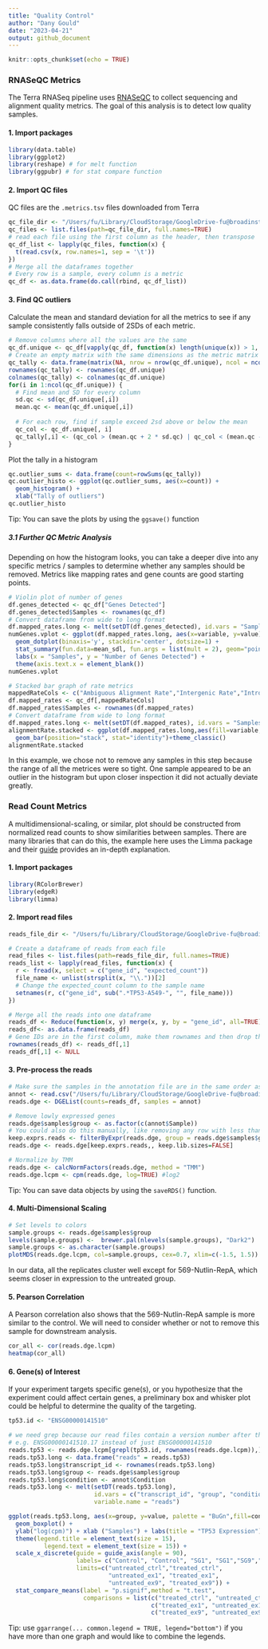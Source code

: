 ```yaml
---
title: "Quality Control"
author: "Dany Gould"
date: "2023-04-21"
output: github_document
---
```


```r
knitr::opts_chunk$set(echo = TRUE)
```

### RNASeQC Metrics 
The Terra RNASeq pipeline uses [RNASeQC](https://academic.oup.com/bioinformatics/article/28/11/1530/267467) to collect sequencing and alignment quality metrics. 
The goal of this analysis is to detect low quality samples. 

#### 1. Import packages

```r
library(data.table)
library(ggplot2)
library(reshape) # for melt function
library(ggpubr) # for stat compare function
```

#### 2. Import QC files
QC files are the `.metrics.tsv` files downloaded from Terra
```r
qc_file_dir <- "/Users/fu/Library/CloudStorage/GoogleDrive-fu@broadinstitute.org/Shared drives/GPP RNA Seq/2023/TP53/Terra/RNASeQC_Results/"
qc_files <- list.files(path=qc_file_dir, full.names=TRUE)
# read each file using the first column as the header, then transpose
qc_df_list <- lapply(qc_files, function(x) {
  t(read.csv(x, row.names=1, sep = '\t'))
})
# Merge all the dataframes together
# Every row is a sample, every column is a metric
qc_df <- as.data.frame(do.call(rbind, qc_df_list))
```

#### 3. Find QC outliers
Calculate the mean and standard deviation for all the metrics to see if any sample consistently falls outside of 2SDs of each metric. 
```r
# Remove columns where all the values are the same
qc_df.unique <- qc_df[vapply(qc_df, function(x) length(unique(x)) > 1, logical(1L))]
# Create an empty matrix with the same dimensions as the metric matrix
qc_tally <- data.frame(matrix(NA, nrow = nrow(qc_df.unique), ncol = ncol(qc_df.unique)))
rownames(qc_tally) <- rownames(qc_df.unique)
colnames(qc_tally) <- colnames(qc_df.unique)
for(i in 1:ncol(qc_df.unique)) { 
  # Find mean and SD for every column
  sd.qc <- sd(qc_df.unique[,i])
  mean.qc <- mean(qc_df.unique[,i])
  
  # For each row, find if sample exceed 2sd above or below the mean
  qc_col <- qc_df.unique[, i]
  qc_tally[,i] <- (qc_col > (mean.qc + 2 * sd.qc) | qc_col < (mean.qc - 2 * sd.qc))
}
```
Plot the tally in a histogram
```r
qc.outlier_sums <- data.frame(count=rowSums(qc_tally))
qc.outlier_histo <- ggplot(qc.outlier_sums, aes(x=count)) + 
  geom_histogram() +
  xlab("Tally of outliers")
qc.outlier_histo
```

Tip: You can save the plots by using the `ggsave()` function

##### 3.1 Further QC Metric Analysis
Depending on how the histogram looks, you can take a deeper dive into any specific metrics / samples to determine whether any samples should be removed. Metrics like mapping rates and gene counts are good starting points. 
```r
# Violin plot of number of genes 
df.genes_detected <- qc_df["Genes Detected"]
df.genes_detected$Samples <- rownames(qc_df)
# Convert dataframe from wide to long format
df.mapped_rates.long <- melt(setDT(df.genes_detected), id.vars = "Samples", measure.vars = "Genes Detected")
numGenes.vplot <- ggplot(df.mapped_rates.long, aes(x=variable, y=value)) + geom_violin() +
  geom_dotplot(binaxis='y', stackdir='center', dotsize=1) + 
  stat_summary(fun.data=mean_sdl, fun.args = list(mult = 2), geom="pointrange", color="red") +
  labs(x = "Samples", y = "Number of Genes Detected") + 
  theme(axis.text.x = element_blank())
numGenes.vplot
```

```r
# Stacked bar graph of rate metrics
mappedRateCols <- c("Ambiguous Alignment Rate","Intergenic Rate","Intronic Rate","Exonic Rate")
df.mapped_rates <- qc_df[,mappedRateCols]
df.mapped_rates$Samples <- rownames(df.mapped_rates)
# Convert dataframe from wide to long format
df.mapped_rates.long <- melt(setDT(df.mapped_rates), id.vars = "Samples", measure.vars = mappedRateCols)
alignmentRate.stacked <- ggplot(df.mapped_rates.long,aes(fill=variable, x=value, y=Samples )) + 
  geom_bar(position="stack", stat="identity")+theme_classic()
alignmentRate.stacked
```

In this example, we chose not to remove any samples in this step because the range of all the metrices were so tight. One sample appeared to be an outlier in the histogram but upon closer inspection it did not actually deviate greatly. 

### Read Count Metrics 
A multidimensional-scaling, or similar, plot should be constructed from normalized read counts to show similarities between samples. There are many libraries that can do this, the example here uses the Limma package and their [guide](https://www.bioconductor.org/packages/devel/workflows/vignettes/RNAseq123/inst/doc/limmaWorkflow.html#unsupervised-clustering-of-samples) provides an in-depth explanation. 

#### 1. Import packages
```r
library(RColorBrewer)
library(edgeR)
library(limma)
```

#### 2. Import read files

```r
reads_file_dir <- "/Users/fu/Library/CloudStorage/GoogleDrive-fu@broadinstitute.org/Shared drives/GPP RNA Seq/2023/TP53/Terra/RSEM_Results/All-reads/"

# Create a dataframe of reads from each file
read_files <- list.files(path=reads_file_dir, full.names=TRUE)
reads_list <- lapply(read_files, function(x) {
  r <- fread(x, select = c("gene_id", "expected_count"))
  file_name <- unlist(strsplit(x, "\\."))[2]
  # Change the expected_count column to the sample name
  setnames(r, c("gene_id", sub(".*TP53-A549-", "", file_name)))
})

# Merge all the reads into one dataframe
reads_df <- Reduce(function(x, y) merge(x, y, by = "gene_id", all=TRUE), reads_list)
reads_df<- as.data.frame(reads_df)
# Gene IDs are in the first column, make them rownames and then drop the column
rownames(reads_df) <- reads_df[,1]
reads_df[,1] <- NULL
```

#### 3. Pre-process the reads
```r
# Make sure the samples in the annotation file are in the same order as the columns names of the dataframe!
annot <- read.csv("/Users/fu/Library/CloudStorage/GoogleDrive-fu@broadinstitute.org/Shared drives/GPP Cloud /R&D/People/Dany/RNAseq Analysis/TP53 Base Editing/TP53-BE-tiling-annotation.csv")
reads.dge <- DGEList(counts=reads_df, samples = annot)

# Remove lowly expressed genes
reads.dge$samples$group <- as.factor(c(annot$Sample))
# You could also do this manually, like removing any row with less than 10 reads
keep.exprs.reads <- filterByExpr(reads.dge, group = reads.dge$samples$group)
reads.dge <- reads.dge[keep.exprs.reads,, keep.lib.sizes=FALSE]

# Normalize by TMM
reads.dge <- calcNormFactors(reads.dge, method = "TMM")
reads.dge.lcpm <- cpm(reads.dge, log=TRUE) #log2 
```

Tip: You can save data objects by using the `saveRDS()` function. 

#### 4. Multi-Dimensional Scaling 
```r
# Set levels to colors
sample.groups <- reads.dge$samples$group
levels(sample.groups) <-  brewer.pal(nlevels(sample.groups), "Dark2")
sample.groups <- as.character(sample.groups)
plotMDS(reads.dge.lcpm, col=sample.groups, cex=0.7, xlim=c(-1.5, 1.5))
```

In our data, all the replicates cluster well except for 569-Nutlin-RepA, which seems closer in expression to the untreated group.

#### 5. Pearson Correlation
A Pearson correlation also shows that the 569-Nutlin-RepA sample is more similar to the control. We will need to consider whether or not to remove this sample for downstream analysis. 
```r
cor_all <- cor(reads.dge.lcpm)
heatmap(cor_all)
```

#### 6. Gene(s) of Interest
If your experiment targets specific gene(s), or you hypothesize that the experiment could affect certain genes, a preliminary box and whisker plot could be helpful to determine the quality of the targeting. 
```r
tp53.id <- "ENSG00000141510"

# we need grep because our read files contain a version number after the geneID
# e.g. ENSG00000141510.17 instead of just ENSG00000141510
reads.tp53 <- reads.dge.lcpm[grepl(tp53.id, rownames(reads.dge.lcpm)),]
reads.tp53.long <- data.frame("reads" = reads.tp53)
reads.tp53.long$transcript_id <- rownames(reads.tp53.long)
reads.tp53.long$group <- reads.dge$samples$group
reads.tp53.long$condition <- annot$Condition
reads.tp53.long <- melt(setDT(reads.tp53.long), 
                        id.vars = c("transcript_id", "group", "condition"), 
                        variable.name = "reads")

ggplot(reads.tp53.long, aes(x=group, y=value, palette = "BuGn",fill=condition)) + 
  geom_boxplot() + 
  ylab("log(cpm)") + xlab ("Samples") + labs(title = "TP53 Expression") + 
  theme(legend.title = element_text(size = 15), 
          legend.text = element_text(size = 15)) + 
  scale_x_discrete(guide = guide_axis(angle = 90),
                   labels= c("Control", "Control", "SG1", "SG1","SG9","SG9"), 
                   limits=c("untreated_ctrl","treated_ctrl",
                            "untreated_ex1", "treated_ex1",
                            "untreated_ex9", "treated_ex9")) + 
  stat_compare_means(label = "p.signif",method = "t.test", 
                     comparisons = list(c("treated_ctrl", "untreated_ctrl"),
                                        c("treated_ex1", "untreated_ex1"),
                                        c("treated_ex9", "untreated_ex9")))
```

Tip: use `ggarrange(... common.legend = TRUE, legend="bottom")` if you have more than one graph and would like to combine the legends. 